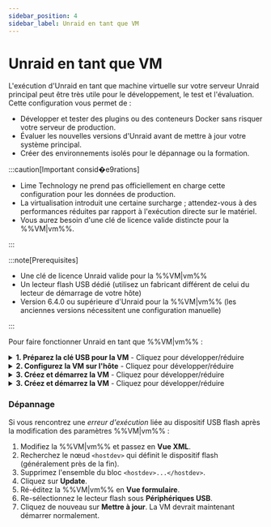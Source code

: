 ```yaml
---
sidebar_position: 4
sidebar_label: Unraid en tant que VM
---
```



# Unraid en tant que VM

L'exécution d'Unraid en tant que machine virtuelle sur votre serveur Unraid principal peut être très utile pour le développement, le test et l'évaluation. Cette configuration vous permet de :

- Développer et tester des plugins ou des conteneurs Docker sans risquer votre serveur de production.
- Évaluer les nouvelles versions d'Unraid avant de mettre à jour votre système principal.
- Créer des environnements isolés pour le dépannage ou la formation.

:::caution[Important consid�e9rations]

- Lime Technology ne prend pas officiellement en charge cette configuration pour les données de production.
- La virtualisation introduit une certaine surcharge ; attendez-vous à des performances réduites par rapport à l'exécution directe sur le matériel.
- Vous aurez besoin d'une clé de licence valide distincte pour la %%VM|vm%%.

:::

:::note\[Prerequisites]

- Une clé de licence Unraid valide pour la %%VM|vm%%
- Un lecteur flash USB dédié (utilisez un fabricant différent de celui du lecteur de démarrage de votre hôte)
- Version 6.4.0 ou supérieure d'Unraid pour la %%VM|vm%% (les anciennes versions nécessitent une configuration manuelle)

:::

Pour faire fonctionner Unraid en tant que %%VM|vm%% :

<details>
  <summary><strong>1. Préparez la clé USB pour la VM</strong> - Cliquez pour développer/réduire</summary>

  La configuration de la %%VM|vm%% Unraid nécessite des paramètres spécifiques pour garantir un fonctionnement correct.

  1. Utilisez l'outil [Unraid USB Creator](https://unraid.net/download) sur votre bureau pour préparer le lecteur flash :
     - Sélectionnez **Autoriser le démarrage EFI**.
     - Définir un nom de serveur unique (comme `TowerVM` si votre hôte est `Tower`).
     - Écrire l'image sur le lecteur flash.

  2. Modifier les fichiers de configuration :
     - Renommer l'étiquette du lecteur flash de `UNRAID` en un nom unique (par exemple, `UNRAID-VM`).

     - Modifier le fichier `syslinux/syslinux.cfg` sur le lecteur flash :

       ```
       label Unraid OS
         menu default
         kernel /bzimage
         append unraidlabel=UNRAID-VM initrd=/bzroot
       ```

     - Effectuez ce changement dans tous les modes de démarrage (GUI/Mode Sans Échec) dans le fichier.

     - Copiez le fichier `syslinux.cfg` mis à jour dans `EFI/boot/syslinux.cfg`

  3. Créez un fichier nommé `startup.nsh` à la racine du lecteur flash avec ce contenu :

     ```
     \EFI\boot\bootx64.efi
     ```

  4. Notez le fabricant du lecteur flash (vous en aurez besoin pour la configuration %%VM|vm%% plus tard).
</details>

<details>
  <summary><strong>2. Configurez la VM sur l'hôte</strong> - Cliquez pour développer/réduire</summary>

  La configuration de la %%VM|vm%% Unraid nécessite des paramètres spécifiques pour garantir un fonctionnement correct.

  Pour créer le modèle %%VM|vm%% :

  1. Sur le serveur Unraid hôte, allez dans ***Paramètres → Gestionnaire de VM*** et assurez-vous que les %%VM|vm%% sont activées.
  2. Accédez à l'onglet **VMs** et cliquez sur **Add VM**.
  3. Sélectionnez le modèle **Slackware**, car il correspond le mieux à Unraid.
  4. (Optionnel) Si disponible, remplacez l'icône Slackware par l'icône Unraid.
  5. Nommez la %%VM|vm%% (par ex., `UNRAID-VM`).
  6. (Optionnel) Ajoutez une description, telle que *"Environnement de test Unraid - vX.XX.X."*
  7. Attribuer des ressources :
     - CPUs : 2-4 cœurs
     - RAM : 4-8 Go (définir Initial et Max avec la même valeur)
  8. Définissez **Type de machine** sur **Q35 (dernier)**.
  9. Définissez **BIOS** sur **OVMF** et **Contrôleur USB** sur **3.0 (QEMU XHCI)**.
  10. Configurer les disques virtuels :
      - Ajouter des %%vDisks|vdisk%% pour le cache/les données en utilisant le format **RAW** et le bus **SATA**.
      - Différenciez les tailles de disque pour une identification facile (par exemple, %%parity|parity%% > données > %%cache|cache%%).
  11. Laissez les paramètres par défaut pour les graphiques, le son et le réseau.
  12. Sous **Périphériques USB**, sélectionnez la clé USB par **fabricant**, pas par étiquette.

  :::important
  La clé USB de la VM doit être d'un fabricant différent de celui du disque de démarrage de l'hôte. Si elles sont identiques, le lecteur VM ne sera pas visible.
  :::
</details>

<details>
  <summary><strong>3. Créez et démarrez la VM</strong> - Cliquez pour développer/réduire</summary>

  Une fois la %%VM|vm%% en cours d'exécution, configurez-la comme un serveur Unraid physique :

  1. Accédez au **WebGUI** de la %%VM|vm%% à `http://[VM-IP]`.
  2. Allez à ***Paramètres → Identification*** :
  3. Dans l'onglet **VMs**, cliquez sur l'icône %%VM|vm%% Unraid et sélectionnez **Démarrer avec console (%%VNC|vnc-session%%)**.
  4. Allez à ***Paramètres → Paramètres %%SMB|samba%% → Paramètres de groupe de travail*** et définissez **Maître local** sur *Non* pour éviter les conflits.
</details>

<details>
  <summary><strong>3. Créez et démarrez la VM</strong> - Cliquez pour développer/réduire</summary>

  Une fois la %%VM|vm%% en cours d'exécution, configurez-la comme un serveur Unraid physique :

  1. Accédez au **WebGUI** de la %%VM|vm%% à `http://[VM-IP]`.
  2. Allez à ***Paramètres → Identification*** :
     - Définissez un **Nom de serveur** unique (par exemple, `Unraid-VM`).
     - Ajoutez une description comme "Instance de développement."
  3. (Optionnel) Allez à ***Paramètres → Paramètres d'affichage*** et choisissez un thème de couleur différent pour le distinguer de l'hôte.
  4. Allez à ***Paramètres → Paramètres %%SMB|samba%% → Paramètres de groupe de travail*** et définissez **Maître local** sur *Non* pour éviter les conflits.
  5. Pour le passage à travers UPS (si l'hôte a un onduleur) :
     - Allez à ***Paramètres → UPS*** sur la %%VM|vm%%.
     - Définissez **Câble UPS** sur *Ether*.
     - Définissez **Type d'onduleur** sur *net*.
     - Entrez l'IP de l'hôte dans **Appareil**.
     - Configurez **Temps d'exécution** pour éteindre la %%VM|vm%% avant l'hôte.
  6. Démarrez l'%%array|array%% avec vos périphériques configurés.
  7. Installez [**Applications pour la communauté**](https://unraid.net/community/apps) pour tester des plugins/Docker.
  8. Mettez à jour la %%VM|vm%% via ***Outils → Mettre à jour l'OS***, comme pour un serveur physique.
</details>

### Dépannage

Si vous rencontrez une *erreur d'exécution* liée au dispositif USB flash après la modification des paramètres %%VM|vm%% :

1. Modifiez la %%VM|vm%% et passez en **Vue XML**.
2. Recherchez le nœud `<hostdev>` qui définit le dispositif flash (généralement près de la fin).
3. Supprimez l'ensemble du bloc `<hostdev>...</hostdev>`.
4. Cliquez sur **Update**.
5. Ré-éditez la %%VM|vm%% en **Vue formulaire**.
6. Re-sélectionnez le lecteur flash sous **Périphériques USB**.
7. Cliquez de nouveau sur **Mettre à jour**. La VM devrait maintenant démarrer normalement.
